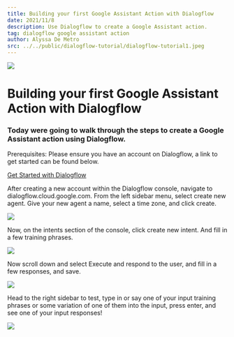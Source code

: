 ```yaml
---
title: Building your first Google Assistant Action with Dialogflow 
date: 2021/11/8
description: Use Dialogflow to create a Google Assistant action.
tag: dialogflow google assistant action
author: Alyssa De Metro
src: ../../public/dialogflow-tutorial/dialogflow-tutorial1.jpeg
---
```


![](../../public/dialogflow-tutorial/dialogflow-tutorial1.jpeg)

# Building your first Google Assistant Action with Dialogflow 

### Today were going to walk through the steps to create a Google Assistant action using Dialogflow.

Prerequisites: Please ensure you have an account on Dialogflow, a link to get started can be found below.

[Get Started with Dialogflow](https://dialogflow.cloud.google.com/#/login)


After creating a new account within the Dialogflow console, navigate to dialogflow.cloud.google.com. From the left sidebar menu, select create new agent. Give your new agent a name, select a time zone, and click create.

![](../../public/dialogflow-GAaction-tutorial/dialogflowGA-image1.jpeg) 

Now, on the intents section of the console, click create new intent. And fill in a few training phrases.

![](../../public/dialogflow-GAaction-tutorial/dialogflowGA-image2.jpeg)

Now scroll down and select Execute and respond to the user, and fill in a few responses, and save.

![](../../public/dialogflow-GAaction-tutorial/dialogflowGA-image3.jpeg)

Head to the right sidebar to test, type in or say one of your input training phrases or some variation of one of them into the input, press enter, and see one of your input responses!

![](../../public/dialogflow-GAaction-tutorial/dialogflowGA-image4.jpeg)